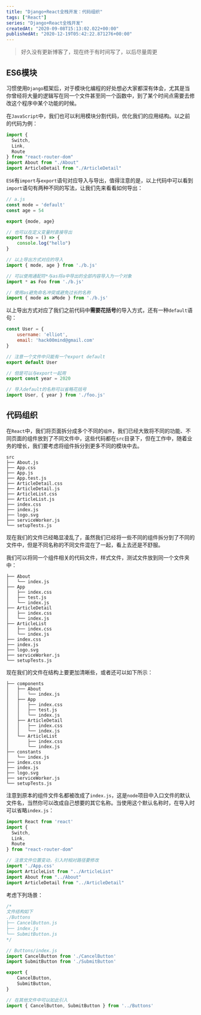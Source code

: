 ```yaml
---
title: "Django+React全栈开发：代码组织"
tags: ["React"]
series: "Django+React全栈开发"
createdAt: "2020-09-08T15:13:02.022+00:00"
publishedAt: "2020-12-19T05:42:22.871276+00:00"
---
```


> 好久没有更新博客了，现在终于有时间写了，以后尽量周更

## ES6模块

习惯使用`Django`框架后，对于模块化编程的好处想必大家都深有体会，尤其是当你曾经将大量的逻辑写在同一个文件甚至同一个函数中，到了某个时间点需要去修改这个程序中某个功能的时候。

在`JavaScript`中，我们也可以利用模块分割代码，优化我们的应用结构。以之前的代码为例：

```javascript
import {
  Switch,
  Link,
  Route
} from "react-router-dom"
import About from "./About"
import ArticleDetail from "./ArticleDetail"
```

`ES6`有`import`与`export`语句对应导入与导出，值得注意的是，以上代码中可以看到`import`语句有两种不同的写法，让我们先来看看如何导出：

```javascript
// a.js
const mode = 'default'
const age = 54

export {mode, age}

// 也可以在定义变量时直接导出
export foo = () => {
    console.log("hello")
}

// 以上导出方式对应的导入
import { mode, age } from './b.js'

// 可以使用通配符*与as将a中导出的全部内容导入为一个对象
import * as Foo from './b.js'

// 使用as避免命名冲突或避免过长的名称
import { mode as aMode } from './b.js'
```

以上导出方式对应了我们之前代码中**需要花括号**的导入方式，还有一种`default`语句：

```javascript
const User = {
    username: 'elliot',
    email: 'hack00mind@gmail.com'
}

// 注意一个文件中只能有一个export default
export default User

// 但是可以与export一起用
export const year = 2020

// 导入default的名称可以省略花括号
import User, { year } from './foo.js'
```

## 代码组织

在`React`中，我们将页面拆分成多个不同的`组件`，我们已经大致将不同的功能、不同页面的组件放到了不同文件中，这些代码都在`src`目录下，但在工作中，随着业务的增长，我们要考虑将组件拆分到更多不同的模块中去。

```
src
├── About.js
├── App.css
├── App.js
├── App.test.js
├── ArticleDetail.css
├── ArticleDetail.js
├── ArticleList.css
├── ArticleList.js
├── index.css
├── index.js
├── logo.svg
├── serviceWorker.js
└── setupTests.js
```

现在我们的文件已经略显凌乱了，虽然我们已经将一些不同的组件拆分到了不同的文件中，但是不同名称的不同文件混在了一起，看上去还是不舒服。

我们可以将同一个组件相关的代码文件，样式文件，测试文件放到同一个文件夹中：

```
├── About
│   └── index.js
├── App
│   ├── index.css
│   ├── test.js
│   └── index.js
├── ArticleDetail
│   ├── index.css
│   └── index.js
├── ArticleList
│   ├── index.css
│   └── index.js
├── index.css
├── index.js
├── logo.svg
├── serviceWorker.js
└── setupTests.js

```

现在我们的文件在结构上要更加清晰些，或者还可以如下所示：

```
├── components
│   ├── About
│   │   └── index.js
│   ├── App
│   │   ├── index.css
│   │   ├── test.js
│   │   └── index.js
│   ├── ArticleDetail
│   │   ├── index.css
│   │   └── index.js
│   └── ArticleList
│       ├── index.css
│       └── index.js
├── constants
│   └── index.js
├── index.css
├── index.js
├── logo.svg
├── serviceWorker.js
└── setupTests.js
```

注意到原本的组件文件名都被改成了`index.js`，这是`node`项目中入口文件的默认文件名，当然你可以改成自己想要的其它名称。当使用这个默认名称时，在导入时可以省略`index.js`：

```javascript
import React from 'react'
import {
  Switch,
  Link,
  Route
} from "react-router-dom"

// 注意文件位置变动，引入时相对路径要修改
import './App.css'
import ArticleList from "../ArticleList"
import About from "../About"
import ArticleDetail from "../ArticleDetail"
```

考虑下列场景：

```javascript
/*
文件结构如下
./Buttons
├── CancelButton.js
├── index.js
└── SubmitButton.js
*/

// Buttons/index.js
import CancelButton from './CancelButton'
import SubmitButton from './SubmitButton'

export {
	CancelButton,
    SubmitButton,
}

// 在其他文件中可以如此引入
import { CancelButton, SubmitButton } from '../Buttons'
```

